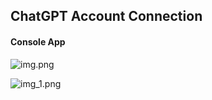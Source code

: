 ## ChatGPT Account Connection

#### Console App

![img.png](/images/connections/chat-gpt/img.png)

![img_1.png](/images/connections/chat-gpt/img_1.png)
